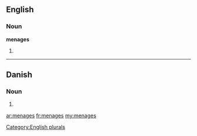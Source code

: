 ==English==

===Noun===
'''menages'''

# {{plural of|[[menage]]}}

[[Category:English plurals]]

----

==Danish==

===Noun===
{{infl|da|noun form|g=c}}

# {{form of|genitive singular indefinite|menage|lang=da}}

[[ar:menages]]
[[fr:menages]]
[[my:menages]]